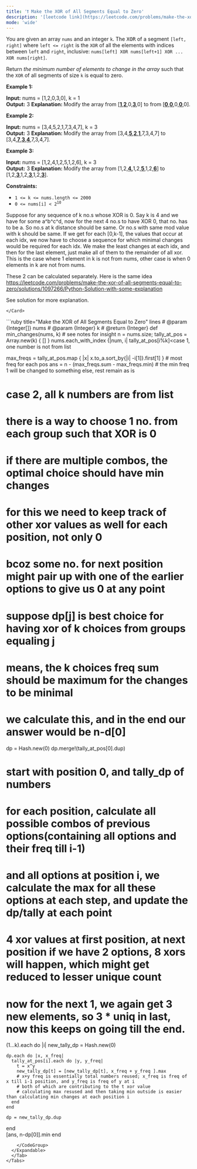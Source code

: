 ```yaml
---
title: '❗️ Make the XOR of All Segments Equal to Zero'
description: '[leetcode link](https://leetcode.com/problems/make-the-xor-of-all-segments-equal-to-zero/description/)'
mode: 'wide'
---
```

<Tabs>
  <Tab title="Question" icon="circle-question" iconType="regular">
    <Card>
      <p>You are given an array <code>nums</code>​​​ and an integer <code>k</code>​​​​​. The <font face="monospace">XOR</font> of a segment <code>[left, right]</code> where <code>left &lt;= right</code> is the <code>XOR</code> of all the elements with indices between <code>left</code> and <code>right</code>, inclusive: <code>nums[left] XOR nums[left+1] XOR ... XOR nums[right]</code>.</p>  <p>Return <em>the minimum number of elements to change in the array </em>such that the <code>XOR</code> of all segments of size <code>k</code>​​​​​​ is equal to zero.</p>   <p><strong class="example">Example 1:</strong></p>   <strong>Input:</strong> nums = [1,2,0,3,0], k = 1 <br/> <strong>Output:</strong> 3 <strong>Explanation: </strong>Modify the array from [<u><strong>1</strong></u>,<u><strong>2</strong></u>,0,<u><strong>3</strong></u>,0] to from [<u><strong>0</strong></u>,<u><strong>0</strong></u>,0,<u><strong>0</strong></u>,0].   <p><strong class="example">Example 2:</strong></p>   <strong>Input:</strong> nums = [3,4,5,2,1,7,3,4,7], k = 3 <br/> <strong>Output:</strong> 3 <strong>Explanation: </strong>Modify the array from [3,4,<strong><u>5</u></strong>,<strong><u>2</u></strong>,<strong><u>1</u></strong>,7,3,4,7] to [3,4,<strong><u>7</u></strong>,<strong><u>3</u></strong>,<strong><u>4</u></strong>,7,3,4,7].   <p><strong class="example">Example 3:</strong></p>   <strong>Input:</strong> nums = [1,2,4,1,2,5,1,2,6], k = 3 <br/> <strong>Output:</strong> 3 <strong>Explanation: </strong>Modify the array from [1,2,<strong><u>4,</u></strong>1,2,<strong><u>5</u></strong>,1,2,<strong><u>6</u></strong>] to [1,2,<strong><u>3</u></strong>,1,2,<strong><u>3</u></strong>,1,2,<strong><u>3</u></strong>].   <p><strong>Constraints:</strong></p>  <ul>  <li><code>1 &lt;= k &lt;= nums.length &lt;= 2000</code></li>  <li><code>​​​​​​0 &lt;= nums[i] &lt; 2<sup>10</sup></code></li> </ul> 
    </Card>
  </Tab>
  <Tab title="Solution" icon="lightbulb" iconType="regular" >
    <Card>
      Suppose for any sequence of k no.s whose XOR is 0. Say k is 4 and we have for some a^b^c^d, now for the next 4 no.s to have XOR 0, that no. has to be a. So no.s at k distance should be same. Or no.s with same mod value with k should be same. If we get for each [0,k-1], the values that occur at each idx, we now have to choose a sequence for which minimal changes would be required for each idx. We make the least changes at each idx, and then for the last element, just make all of them to the remainder of all xor. This is the case where 1 element in k is not from nums, other case is when 0 elements in k are not from nums. 

These 2 can be calculated separately. 
Here is the same idea https://leetcode.com/problems/make-the-xor-of-all-segments-equal-to-zero/solutions/1097266/Python-Solution-with-some-explanation

See solution for more explanation.


    </Card>
  <Expandable title="code">
    <CodeGroup dropdown>
```ruby title="Make the XOR of All Segments Equal to Zero" lines
# @param {Integer[]} nums
# @param {Integer} k
# @return {Integer}
def min_changes(nums, k)
  # see notes for insight
  n = nums.size;
  tally_at_pos = Array.new(k) { [] }
  nums.each_with_index {|num, i| tally_at_pos[i%k]<<num }
  tally_at_pos = tally_at_pos.map(&:tally)

  # case 1, one number is not from list
  max_freqs = tally_at_pos.map { |x| x.to_a.sort_by{|i| -i[1]}.first[1] } # most freq for each pos
  ans = n - (max_freqs.sum - max_freqs.min) # the min freq 1 will be changed to something else, rest remain as is
  
  # case 2, all k numbers are from list
  # there is a way to choose 1 no. from each group such that XOR is 0
  # if there are multiple combos, the optimal choice should have min changes
  # for this we need to keep track of other xor values as well for each position, not only 0
  # bcoz some no. for next position might pair up with one of the earlier options to give us 0 at any point

  # suppose dp[j] is best choice for having xor of k choices from groups equaling j
  # means, the k choices freq sum should be maximum for the changes to be minimal
  # we calculate this, and in the end our answer would be n-d[0]

  dp = Hash.new(0) 
  dp.merge!(tally_at_pos[0].dup)
  # start with position 0, and tally_dp of numbers
  # for each position, calculate all possible combos of previous options(containing all options and their freq till i-1)
  # and all options at position i, we calculate the max for all these options at each step, and update the dp/tally at each point
  # 4 xor values at first position, at next position if we have 2 options, 8 xors will happen, which might get reduced to lesser unique count
  # now for the next 1, we again get 3 new elements, so 3 * uniq in last, now this keeps on going till the end.

  (1...k).each do |i|
    new_tally_dp = Hash.new(0)
  
    dp.each do |x, x_freq|
      tally_at_pos[i].each do |y, y_freq|
        t = x^y
        new_tally_dp[t] = [new_tally_dp[t], x_freq + y_freq ].max
        # x+y freq is essentially total numbers reused; x_freq is freq of x till i-1 position, and y_freq is freq of y at i
        # both of which are contributing to the t xor value
        # calculating max resused and then taking min outside is easier than calculating min changes at each position i
      end
    end

    dp = new_tally_dp.dup
  end  
  [ans, n-dp[0]].min
end
```
    </CodeGroup>
  </Expandable>
  </Tab>
</Tabs>